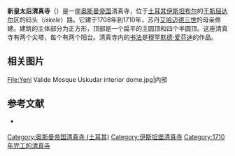 {{Infobox religious building
| building_name         = 新皇太后清真寺
| infobox_width         = 220px
| image                 = İstanbul 5070.jpg
| image_size            = 220px
| caption               = 
| map_type              =
| map_size              =
| map_caption           =
| location              = [[土耳其|土耳其]][[伊斯坦布尔|伊斯坦布尔]]
| geo                   = {{coord|41.024787|N|29.015107|E|region:TR_type:landmark|title=inline,title}}
| latitude              =
| longitude             =
| religious_affiliation = [[伊斯兰教|伊斯兰教]]
| status                =
| functional_status     =
| heritage_designation  = 
| leadership            =
| website               =
| architecture          = yes
| architect             = 
| architecture_type     = 清真寺
| architecture_style    =
| general_contractor    =
| facade_direction      =
| groundbreaking        = 1708年
| year_completed        = 1710年
| minaret_quantity      = 2
| minaret_height        =
| spire_quantity        =
| spire_height          =
| materials             = 
}}

'''新皇太后清真寺'''（{{lang-tr|Yeni Valide Camii}}）是一座[[奥斯曼帝国|奥斯曼帝国]]清真寺，位于[[土耳其|土耳其]][[伊斯坦布尔|伊斯坦布尔]]的[[于斯屈达尔|于斯屈达尔]]区的码头（''iskele''）路。它建于1708年到1710年，苏丹[[艾哈迈德三世|艾哈迈德三世]]的母亲修建。建筑的主体部分为正方形，顶部是一个扁平的主圆顶和四个半圆顶。这座清真寺有两个尖塔，每个有两个阳台。清真寺内的[[伊斯兰书法|书法]]是[[穆罕默德·爱芬迪|穆罕默德·爱芬迪]]的作品。
== 相关图片 ==
<gallery>

File:Yeni Valide Mosque Uskudar interior dome.jpg|内部

</gallery>

==参考文献==
* {{cite web|url=http://www.turizm.gov.tr/EN/BelgeGoster.aspx?17A16AE30572D3130239EEA0FCDF038B59AD2977D8BAC059|title=The big mosque complexes and royal mosques|accessdate=2009-03-14|author=Turkish Ministry of Culture and Tourism}} {{Dead link|date=October 2010|bot=H3llBot}}

{{commonscat|Yeni Valide Mosque}}

{{coord|41.024787|N|29.015107|E|display=title|region:TR_type:landmark}}
{{土耳其清真寺}}
[[Category:奥斯曼帝国清真寺_(土耳其)|Category:奥斯曼帝国清真寺 (土耳其)]]
[[Category:伊斯坦堡清真寺|Category:伊斯坦堡清真寺]]
[[Category:1710年完工的清真寺|Category:1710年完工的清真寺]]